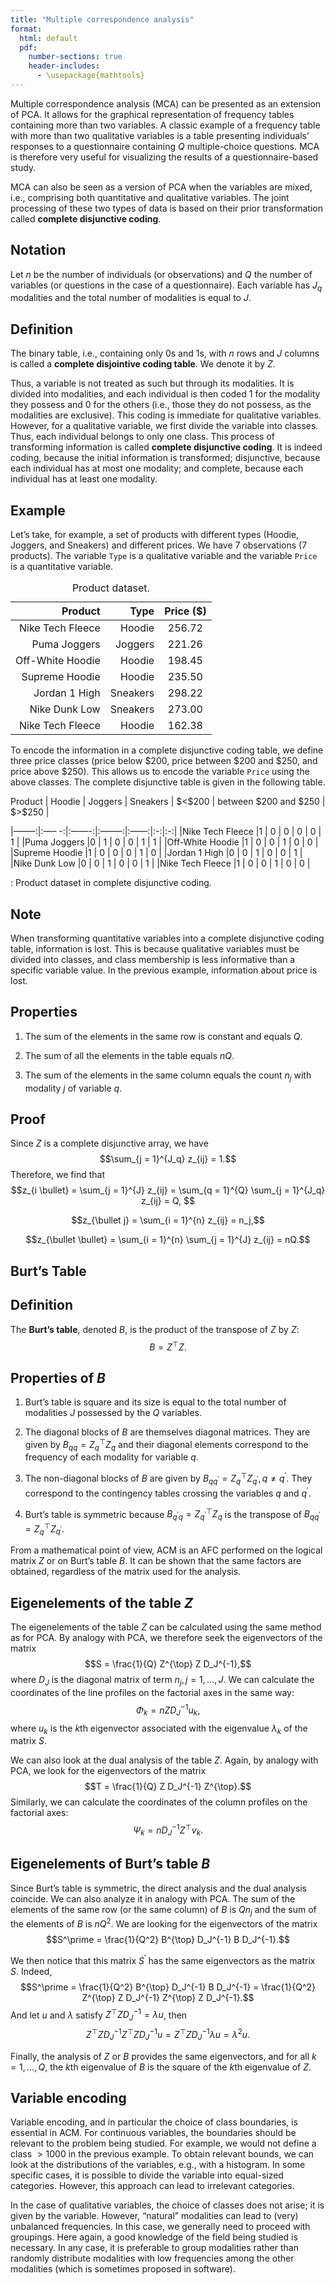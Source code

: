 ```yaml
--- 
title: "Multiple correspondence analysis"
format: 
  html: default
  pdf:
    number-sections: true
    header-includes:
      - \usepackage{mathtools} 
--- 
```



Multiple correspondence analysis (MCA) can be presented as an extension of PCA. It allows for the graphical representation of frequency tables containing more than two variables. A classic example of a frequency table with more than two qualitative variables is a table presenting individuals' responses to a questionnaire containing $Q$ multiple-choice questions. MCA is therefore very useful for visualizing the results of a questionnaire-based study. 

MCA can also be seen as a version of PCA when the variables are mixed, i.e., comprising both quantitative and qualitative variables. The joint processing of these two types of data is based on their prior transformation called **complete disjunctive coding**.

## Notation 

Let $n$ be the number of individuals (or observations) and $Q$ the number of variables (or questions in the case of a questionnaire). Each variable has $J_q$ modalities and the total number of modalities is equal to $J$.

::: {.callout-warning icon=false}
## Definition

The binary table, i.e., containing only $0$s and $1$s, with $n$ rows and $J$ columns is called a **complete disjointive coding table**. We denote it by $Z$.

:::

Thus, a variable is not treated as such but through its modalities. It is divided into modalities, and each individual is then coded $1$ for the modality they possess and $0$ for the others (i.e., those they do not possess, as the modalities are exclusive). This coding is immediate for qualitative variables. However, for a qualitative variable, we first divide the variable into classes. Thus, each individual belongs to only one class. This process of transforming information is called **complete disjunctive coding**. It is indeed coding, because the initial information is transformed; disjunctive, because each individual has at most one modality; and complete, because each individual has at least one modality.

::: {.callout-note icon=false}
## Example

Let's take, for example, a set of products with different types (Hoodie, Joggers, and Sneakers) and different prices. We have $7$ observations ($7$ products). The variable `Type` is a qualitative variable and the variable `Price` is a quantitative variable. 

| Product | Type | Price (\$)|
|----------------:|------------:|:--------------:|
|Nike Tech Fleece |Hoodie       |         256.72|
|Puma Joggers     |Joggers      |         221.26|
|Off-White Hoodie |Hoodie       |         198.45|
|Supreme Hoodie   |Hoodie       |         235.50|
|Jordan 1 High    |Sneakers     |         298.22|
|Nike Dunk Low    |Sneakers     |         273.00|
|Nike Tech Fleece |Hoodie       |         162.38|

: Product dataset.

To encode the information in a complete disjunctive coding table, we define three price classes (price below $200, price between $200 and $250, and price above $250). This allows us to encode the variable `Price` using the above classes. The complete disjunctive table is given in the following table.


| Product | Hoodie | Joggers | Sneakers | $<$200 | between $200 and $250 | $>$250 |
|--------:|:----- -:|:-------:|:--------:|:------:|:-:|:-:|
|Nike Tech Fleece |1 | 0 | 0 | 0 | 0 | 1 |
|Puma Joggers     |0 | 1 | 0 | 0 | 1 | 1 |
|Off-White Hoodie |1 | 0 | 0 | 1 | 0 | 0 |
|Supreme Hoodie   |1 | 0 | 0 | 0 | 1 | 0 |
|Jordan 1 High    |0 | 0 | 1 | 0 | 0 | 1 |
|Nike Dunk Low    |0 | 0 | 1 | 0 | 0 | 1 |
|Nike Tech Fleece |1 | 0 | 0 | 1 | 0 | 0 |

: Product dataset in complete disjunctive coding.


:::

::: {.callout-tip icon=false}
## Note

When transforming quantitative variables into a complete disjunctive coding table, information is lost. This is because qualitative variables must be divided into classes, and class membership is less informative than a specific variable value. In the previous example, information about price is lost.


:::

::: {.callout-important icon=false}
## Properties 

1. The sum of the elements in the same row is constant and equals $Q$.

2. The sum of all the elements in the table equals $nQ$.

3. The sum of the elements in the same column equals the count $n_j$ with modality $j$ of variable $q$.

:::

::: {.callout-note icon=false collapse=true}
## Proof

Since $Z$ is a complete disjunctive array, we have 
$$\sum_{j = 1}^{J_q} z_{ij} = 1.$$
Therefore, we find that 
$$z_{i \bullet} = \sum_{j = 1}^{J} z_{ij} = \sum_{q = 1}^{Q} \sum_{j = 1}^{J_q} z_{ij} = Q, $$

$$z_{\bullet j} = \sum_{i = 1}^{n} z_{ij} = n_j,$$

$$z_{\bullet \bullet} = \sum_{i = 1}^{n} \sum_{j = 1}^{J} z_{ij} = nQ.$$

:::

## Burt's Table 

::: {.callout-warning icon=false}
## Definition

The **Burt's table**, denoted $B$, is the product of the transpose of $Z$ by $Z$:
$$B = Z^{\top} Z.$$

:::


::: {.callout-important icon=false}
## Properties of $B$

1. Burt's table is square and its size is equal to the total number of modalities $J$ possessed by the $Q$ variables.

2. The diagonal blocks of $B$ are themselves diagonal matrices. They are given by $B_{qq} = Z^{\top}_q Z_q$ and their diagonal elements correspond to the frequency of each modality for variable $q$.

3. The non-diagonal blocks of $B$ are given by $B_{qq^\prime} = Z^{\top}_q Z_{q^\prime}, q \neq q^\prime$. They correspond to the contingency tables crossing the variables $q$ and $q^\prime$.

4. Burt's table is symmetric because $B_{q^\prime q} = Z^{\top}_{q^\prime} Z_{q}$ is the transpose of $B_{q q^\prime} = Z^{\top}_q Z_{q^\prime}$.

:::

From a mathematical point of view, ACM is an AFC performed on the logical matrix $Z$ or on Burt's table $B$. It can be shown that the same factors are obtained, regardless of the matrix used for the analysis.

## Eigenelements of the table $Z$

The eigenelements of the table $Z$ can be calculated using the same method as for PCA. By analogy with PCA, we therefore seek the eigenvectors of the matrix 
$$S = \frac{1}{Q} Z^{\top} Z D_J^{-1},$$
where $D_J$ is the diagonal matrix of term $n_j, j = 1, \dots, J$. We can calculate the coordinates of the line profiles on the factorial axes in the same way:
$$\Phi_k = n Z D_J^{-1} u_k,$$
where $u_k$ is the $k$th eigenvector associated with the eigenvalue $\lambda_k$ of the matrix $S$.

We can also look at the dual analysis of the table $Z$. Again, by analogy with PCA, we look for the eigenvectors of the matrix 
$$T = \frac{1}{Q} Z D_J^{-1} Z^{\top}.$$
Similarly, we can calculate the coordinates of the column profiles on the factorial axes:
$$\Psi_k = n D_J^{-1} Z^{\top} v_k.$$

## Eigenelements of Burt's table $B$

Since Burt's table is symmetric, the direct analysis and the dual analysis coincide. We can also analyze it in analogy with PCA. The sum of the elements of the same row (or the same column) of $B$ is $Q n_j$ and the sum of the elements of $B$ is $n Q^2$. We are looking for the eigenvectors of the matrix 
$$S^\prime = \frac{1}{Q^2} B^{\top} D_J^{-1} B D_J^{-1}.$$

We then notice that this matrix $S^\prime$ has the same eigenvectors as the matrix $S$. Indeed, 
$$S^\prime = \frac{1}{Q^2} B^{\top} D_J^{-1} B D_J^{-1} = \frac{1}{Q^2} Z^{\top} Z D_J^{-1} Z^{\top} Z D_J^{-1}.$$
And let $u$ and $\lambda$ satisfy $Z^{\top} Z D_J^{-1} = \lambda u$, then 
$$ Z^{\top} Z D_J^{-1} Z^{\top} Z D_J^{-1} u = Z^{\top} Z D_J^{-1} \lambda u = \lambda^2 u.$$

Finally, the analysis of $Z$ or $B$ provides the same eigenvectors, and for all $k = 1, \dots, Q$, the $k$th eigenvalue of $B$ is the square of the $k$th eigenvalue of $Z$.


## Variable encoding

Variable encoding, and in particular the choice of class boundaries, is essential in ACM. For continuous variables, the boundaries should be relevant to the problem being studied. For example, we would not define a class $> 1000$ in the previous example. To obtain relevant bounds, we can look at the distributions of the variables, e.g., with a histogram. In some specific cases, it is possible to divide the variable into equal-sized categories. However, this approach can lead to irrelevant categories. 

In the case of qualitative variables, the choice of classes does not arise; it is given by the variable. However, “natural” modalities can lead to (very) unbalanced frequencies. In this case, we generally need to proceed with groupings. Here again, a good knowledge of the field being studied is necessary. In any case, it is preferable to group modalities rather than randomly distribute modalities with low frequencies among the other modalities (which is sometimes proposed in software).
